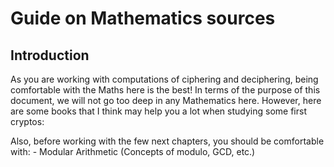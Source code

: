 # Guide on Mathematics sources {#sec-MathBG}

## Introduction 

As you are working with computations of ciphering and deciphering, being comfortable with the Maths here is the best! In terms of the purpose of this document, we will not go too deep in any Mathematics here. However, here are some books that I think may help you a lot when studying some first cryptos:

Also, before working with the few next chapters, you should be comfortable with: 
- Modular Arithmetic (Concepts of modulo, GCD, etc.)
